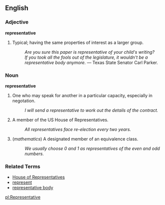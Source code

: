 ==English==<!-- dmh (why can't Johnny log in?) -->

===Adjective===
'''representative'''

# Typical; having the same properties of interest as a larger group.
#: ''Are you sure this paper is representative of your child's writing?''
#: ''If you took all the fools out of the legislature, it wouldn't be a representative body anymore.'' &mdash; Texas State Senator Carl Parker.

===Noun===
'''representative'''

# One who may speak for another in a particular capacity, especially in negotation.
#: ''I will send a representative to work out the details of the contract.''
# A member of the US House of Representatives.
#: ''All representatives face re-election every two years.''
# (''mathematics'') A designated member of an equivalence class.
#: ''We usually choose 0 and 1 as representatives of the even and odd numbers.''

===Related Terms===
*[[House of Representatives]]
*[[represent]]
*[[representative body]]

[[pl:Representative]]